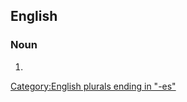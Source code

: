 ==English==

===Noun===
{{head|en|noun form}}

# {{plural of|planter box|lang=en}}

[[Category:English plurals ending in "-es"]]